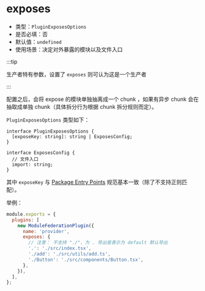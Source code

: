 # exposes

- 类型：`PluginExposesOptions`
- 是否必填：否
- 默认值：`undefined`
- 使用场景：决定对外暴露的模块以及文件入口

:::tip

生产者特有参数，设置了 `exposes` 则可认为这是一个生产者

:::

配置之后，会将 expose 的模块单独抽离成一个 chunk ，如果有异步 chunk 会在抽取成单独 chunk（具体拆分行为根据 chunk 拆分规则而定）。

`PluginExposesOptions` 类型如下：

```tsx
interface PluginExposesOptions {
  [exposeKey: string]: string | ExposesConfig;
}

interface ExposesConfig {
  // 文件入口
  import: string;
}
```

其中 `exposeKey` 与 [Package Entry Points](https://nodejs.org/api/packages.html#package-entry-points) 规范基本一致（除了不支持正则匹配）。

举例：

```jsx
module.exports = {
  plugins: [
    new ModuleFederationPlugin({
      name: 'provider',
      exposes: {
        // 注意： 不支持 "./"，为 . 导出是表示为 default 默认导出
        '.': './src/index.tsx',
        './add': './src/utils/add.ts',
        './Button': './src/components/Button.tsx',
      },
    }),
  ],
};
```
